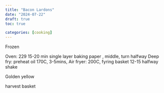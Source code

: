 ```yaml
---
title: "Bacon Lardons"
date: "2024-07-22"
draft: true
toc: true

categories: [cooking]
---
```


Frozen

Oven: 229 15-20 min single layer baking paper , middle, turn halfway
Deep fry: preheat oil 170C, 3-5mins,
Air fryer: 200C, fyring basket 12-15 halfway shake

Golden yellow



 harvest basket
